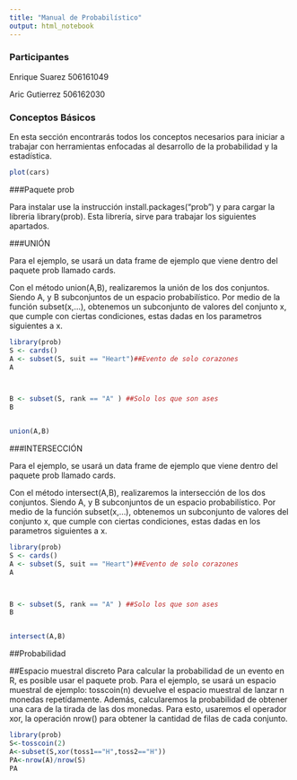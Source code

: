 ```yaml
---
title: "Manual de Probabilístico"
output: html_notebook
---
```


### Participantes

Enrique Suarez  506161049

Aric Gutierrez  506162030

### Conceptos Básicos

En esta sección encontrarás todos los conceptos necesarios para iniciar a trabajar con herramientas enfocadas al desarrollo de la probabilidad y la estadística.

```r
plot(cars)
```
###Paquete prob

Para instalar use la instrucción install.packages("prob") y para cargar la libreria library(prob). Esta librería, sirve para trabajar los siguientes apartados.

###UNIÓN

Para el ejemplo, se usará un data frame de ejemplo que viene dentro del paquete prob llamado cards.

Con el método union(A,B), realizaremos la unión de los dos conjuntos. Siendo A, y B subconjuntos de un espacio probabilístico.
Por medio de la función subset(x,...), obtenemos un subconjunto de valores del conjunto x, que cumple con ciertas condiciones, estas dadas en los parametros siguientes a x.
```r
library(prob)
S <- cards()
A <- subset(S, suit == "Heart")##Evento de solo corazones
A 



B <- subset(S, rank == "A" ) ##Solo los que son ases
B


union(A,B)
```


###INTERSECCIÓN

Para el ejemplo, se usará un data frame de ejemplo que viene dentro del paquete prob llamado cards.

Con el método intersect(A,B), realizaremos la intersección de los dos conjuntos. Siendo A, y B subconjuntos de un espacio probabilístico.
Por medio de la función subset(x,...), obtenemos un subconjunto de valores del conjunto x, que cumple con ciertas condiciones, estas dadas en los parametros siguientes a x.

```r
library(prob)
S <- cards()
A <- subset(S, suit == "Heart")##Evento de solo corazones
A 



B <- subset(S, rank == "A" ) ##Solo los que son ases
B


intersect(A,B)
```



##Probabilidad


##Espacio muestral discreto
Para calcular la probabilidad de un evento en R, es posible usar el paquete prob. 
Para el ejemplo, se usará un espacio muestral de ejemplo: tosscoin(n) devuelve el espacio muestral de lanzar n monedas repetídamente. Además, calcularemos la probabilidad de obtener una cara de la tirada de las dos monedas. Para esto, usaremos el operador xor, la operación nrow() para obtener la cantidad de filas de cada conjunto.
```r
library(prob)
S<-tosscoin(2)
A<-subset(S,xor(toss1=="H",toss2=="H"))
PA<-nrow(A)/nrow(S)
PA
```

